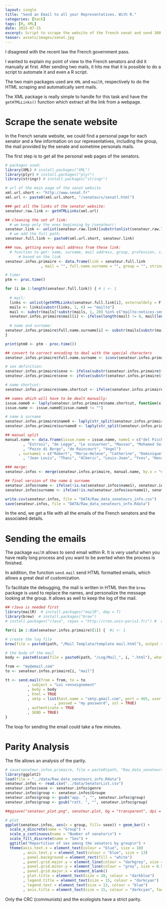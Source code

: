 ```yaml
---
layout: single
title: "Send an Email to all your Representatives. With R."
categories: [hack]
tags: [R, XML]
date: 2015-07-15
excerpt: Script to scrape the website of the french senat and send 300 emails
teaser: assets/images/senat.jpg
---
```


I disagreed with the recent law the French government pass.

I wanted to explain my point of view to the French senators and did it manually at first. After sending two mails, it hits me that it is possible to do a script to automate it and even a R script.

The two main packages used are `XML` and `mailR`, respectively to do the HTML scraping and automatically sent mails.

The XML package is really simple to handle for this task and have the `getHTMLLinks()` function which extract all the link from a webpage.

<h1> Scrape the senate website </h1>

In the French senate website, we could find a personal page for each senator and a few information on our representatives, including the group, the mail provided by the senate and sometime personals mails.

The first step is to get all the personal web pages of the senators.

```r

# packages used: 
library(XML) # install.packages("XML")
library(plyr) # install.packages("plyr")
library(stringr) # install.packages("stringr")

# url of the main page of the senat website
xml.url.short <- "http://www.senat.fr" 
xml.url <- paste0(xml.url.short, "/senateurs/senatl.html")

### get all the links of the senator website:
senateur.raw.link <- getHTMLLinks(xml.url)

## cleaning the set of link:
  # we keep only the ones beginning by /senateur/:
senateur.link <- unlist(senateur.raw.link)[substr(unlist(senateur.raw.link), 1, 10) == "/senateur/"]
  # we add the full path:
senateur.full.link <- paste0(xml.url.short, senateur.link)

### now, getting every mail address from these link:
  # function to get: name, surname, mail address, group, profession, circonscription
      # based on the link
senateur.infos.primaire <- data.frame(link = senateur.full.link
                , mail = "", full.name.surname = "", group = "", stringsAsFactors = F)

# timer
ptm <- proc.time()

for (i in 1:length(senateur.full.link)) { # i <- 1
  
  # mail:
  links <- unlist(getHTMLLinks(senateur.full.link[i], externalOnly = F))
  mails <- links[substr(links, 1, 6) == "mailto"]
  mail <- substr(mails[!substr(mails, 1, 20) %in% c("mailto:notices-senat", "mailto:?subject=&bod")], 8, 200)
  senateur.infos.primaire$mail[i] <- ifelse(length(mail) != 0, mail[length(mail)], "")
  
  # name and surname:
senateur.infos.primaire$full.name.surname[i] <- substr(mails[substr(mails, 1, 20) %in% c("mailto:notices-senat")], 66, 200)
}

print(ptm0 <- ptm - proc.time())

## convert to correct encoding to deal with the special characters
senateur.infos.primaire$full.name.surname <- iconv(senateur.infos.primaire$full.name.surname, from = "UTF-8", to = "LATIN2")

# sex definition:
senateur.infos.primaire$sexe <- ifelse(substr(senateur.infos.primaire$full.name.surname, 1, 5) == "de la", "F", " ")
senateur.infos.primaire$sexe <- ifelse(substr(senateur.infos.primaire$full.name.surname, 1, 4) == "du S", "M", senateur.infos.primaire$sexe)

```


```r

# name shortcut:
senateur.infos.primaire$name.shortcut <- ifelse(senateur.infos.primaire$sexe == "F", substr(senateur.infos.primaire$full.name.surname, 17, 200), substr(senateur.infos.primaire$full.name.surname, 13, 200) )

## names which will have to be dealt manually:
issue.name0 <- laply(senateur.infos.primaire$name.shortcut, function(x) ifelse(length(unlist(str_split(x, " "))) != 2, x, ""))
issue.name <- issue.name0[issue.name0 != ""]

# name & surname
senateur.infos.primaire$name0 <- laply(str_split(senateur.infos.primaire$name.shortcut, " "), function(x) x[1])
senateur.infos.primaire$surname0 <- laply(str_split(senateur.infos.primaire$name.shortcut, " "), function(x) x[2])

## manual split 
manual.name <- data.frame(issue.name = issue.name, name1 = c("del Picchia", "Des Esgaulx", "di Folco"
        , "Estrosi", "de Legge", "Le scouarnec", "Masson", "Mohamed Soilihi", "de Montgolfier", "de Nicolay"
        , "Pozzo di Borgo", "de Raincourt", "Vogel")
      , surname1 = c("Robert", "Marie-Helene", "Catherine", "Dominique", "Dominique", "Michel"
        , "Jean Louis", "Thani", "Alberic", "Louis-Jean", "Yves", "Henri", "Jean Pierre"), stringsAsFactors = F)

### merge:
senateur.infos <- merge(senateur.infos.primaire, manual.name, by.x = "name.shortcut", by.y = "issue.name", all.x = T)

## final version of the name & surname
senateur.infos$name <- ifelse(!is.na(senateur.infos$name1), senateur.infos$name1, senateur.infos$name0)
senateur.infos$surname <- ifelse(!is.na(senateur.infos$surname1), senateur.infos$surname1, senateur.infos$surname0)

write.csv(senateur.infos, file = "DATA/Raw_data_senateurs_info.csv")
save(senateur.infos, file = "DATA/Raw_data_senateurs_info.Rdata")

```

In the end, we get a file with all the emails of the French senators and the associated details.

<h1> Sending the emails </h1>

The package `mailR` allows to send email within R. It is very useful when you have really long process and you want to be averted when the process is finished.

In addition, the function `send.mail` send HTML formatted emails, which allows a great deal of customization.

To facilitate the debugging, the mail is written in HTML then the `brew` package is used to replace the names, and personalize the message looking at the group. It allows as well to keep the log of the mail.

```r

## rJava is needed first
library(mailR)  # install.packages("mailR", dep = T)  
library(brew)  # install.packages("brew")
# install.packages("rJava", repos = "http://cran.univ-paris1.fr/") #  options(java.home="C:\\Program Files\\Java\\jre1.8.0_45\\") # library(rJava)

for(i in 1:dim(senateur.infos.primaire)[1]) {  #i <- 1

# create the log file
brew(file = paste0(path, "/Mail Template/template mail.html"), output = paste0(path, "/Log/Mail_", i, ".html") )

# the body of the mail
body <- paste0(scan(file = paste0(path, "/Log/Mail_", i, ".html"), what = "raw", sep = "|"), collapse = "")

from <- "my@email.com"
to <- senateur.infos.primaire[i, "mail"]

tt <- send.mail(from = from, to = to
          , subject = "Loi renseignement"
          , body = body
          , html = TRUE
          , smtp = list(host.name = "smtp.gmail.com", port = 465, user.name = "my username"
                      , passwd = "my password", ssl = TRUE)
          , authenticate = TRUE
          , SEND = TRUE)
}
```

The loop for sending the email could take a few minutes.

<h1> Parity Analysis </h1>

The file allows an analysis of the parity. 

```r
# save(senateur.infos.primaire, file = paste0(path, "Raw_data_senateurs_info_primaire.Rdata"))
library(ggplot2)
load(file = "../data/Raw_data_senateurs_info.Rdata")
senateur.infos <- read.csv("../data/SenatorList.csv")
senateur.infos$sexe <- senateur.infos$genre
senateur.infos$group <- senateur.infos$Groupe
senateur.infos$group <- gsub("app. ", "", senateur.infos$group)
senateur.infos$group <- gsub("ratt. ", "", senateur.infos$group)

##ggsave("senateur_plot.png", senateur.plot, bg = "transparent", dpi = 500, width = 31.75, height = 10.58, units = "cm")

```

```r
# plot
ggplot(senateur.infos, aes(x = group, fill= sexe)) + geom_bar() +
  scale_x_discrete(name = "Group") +
  scale_y_continuous(name = "Number of senator\n") +
  scale_fill_discrete(name = "Sex") +
  ggtitle("Repartition of sex among the senators by group\n") +
  theme(axis.text.x = element_text(colour = "blue", size = 10)
        , axis.text.y = element_text(colour = "blue", size = 13)
        , panel.background = element_rect(fill = "white")
        , panel.grid.major.y = element_line(colour = "darkgrey", size = 1)
        , panel.grid.minor.y = element_line(colour = "grey", size = 0.5)
        , panel.grid.major.x = element_blank()
        , plot.title = element_text(size = 20, colour = "darkblue")
        , legend.title = element_text(size = 15, colour = "darkcyan")
        , legend.text = element_text(size = 13, colour = "blue")
        , axis.title = element_text(size = 15, colour = "darkcyan", face = "bold"))

```

Only the CRC (communists) and the ecologists have a strict parity.

